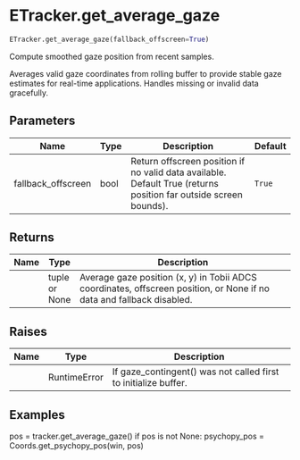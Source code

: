 # ETracker.get_average_gaze { #DeToX.ETracker.get_average_gaze }

```python
ETracker.get_average_gaze(fallback_offscreen=True)
```

Compute smoothed gaze position from recent samples.

Averages valid gaze coordinates from rolling buffer to provide
stable gaze estimates for real-time applications. Handles missing
or invalid data gracefully.

## Parameters {.doc-section .doc-section-parameters}

| Name               | Type   | Description                                                                                                      | Default   |
|--------------------|--------|------------------------------------------------------------------------------------------------------------------|-----------|
| fallback_offscreen | bool   | Return offscreen position if no valid data available. Default True (returns position far outside screen bounds). | `True`    |

## Returns {.doc-section .doc-section-returns}

| Name   | Type          | Description                                                                                                           |
|--------|---------------|-----------------------------------------------------------------------------------------------------------------------|
|        | tuple or None | Average gaze position (x, y) in Tobii ADCS coordinates, offscreen position, or None if no data and fallback disabled. |

## Raises {.doc-section .doc-section-raises}

| Name   | Type         | Description                                                     |
|--------|--------------|-----------------------------------------------------------------|
|        | RuntimeError | If gaze_contingent() was not called first to initialize buffer. |

## Examples {.doc-section .doc-section-examples}

pos = tracker.get_average_gaze()
if pos is not None:
    psychopy_pos = Coords.get_psychopy_pos(win, pos)